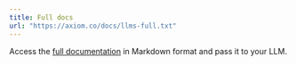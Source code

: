 ```yaml
---
title: Full docs
url: "https://axiom.co/docs/llms-full.txt"
---
```


Access the [full documentation](https://axiom.co/docs/llms-full.txt) in Markdown format and pass it to your LLM.